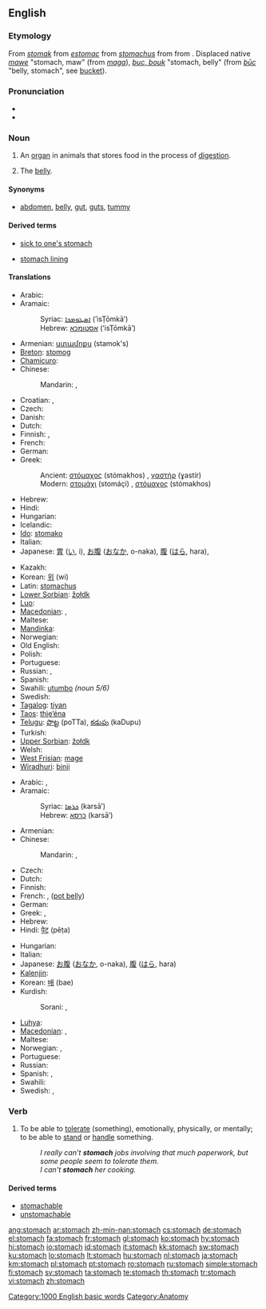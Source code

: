 ==English==
{{wikipedia}}

===Etymology===
From {{etyl|enm}} ''[[stomak#Middle English|stomak]]'' from {{etyl|fro}} ''[[estomac#Old French|estomac]]'' from {{etyl|la}} ''[[stomachus]]'' from {{etyl|grc|en}} {{term|στόμαχος|tr=stomakhos|lang=grc|sc=polytonic}} from {{term|στόμα||mouth|tr=stoma|lang=grc|sc=polytonic}}. Displaced native {{enm}} ''[[mawe#Middle English|mawe]]'' "stomach, maw" (from {{ang}} ''[[maga#Old English|maga]]''), {{enm}} ''[[bouk#Middle English|buc, bouk]]'' "stomach, belly" (from {{ang}} ''[[buc#Old English|būc]]'' "belly, stomach", see [[bucket]]).

===Pronunciation===
* {{IPA|/ˈstʌmək/}}
* {{audio|en-us-stomach.ogg|Audio (US)}}

===Noun===
{{en-noun}}

# An [[organ]] in animals that stores food in the process of [[digestion]].
# {{informal}} The [[belly]].

====Synonyms====
* {{sense|belly}} [[abdomen]], [[belly]], [[gut]], [[guts]], [[tummy]]

====Derived terms====
{{rel-top3|Terms derived from the noun "stomach"}}
* [[sick to one's stomach]]
{{rel-mid3}}
* [[stomach lining]]
{{rel-mid3}}
{{rel-bottom}}

====Translations====
{{trans-top|organ that stores food}}
* Arabic: {{t|ar|معدة|f|tr=má`ida, mí`da}}
* Aramaic:
*: Syriac: [[ܐܣܛܘܡܟܐ]] (’isṬōmkā’) {{m}}
*: Hebrew: [[אסטומכא]] (’isṬōmkā’) {{m}}
* Armenian: [[ստամոքս]] (stamok's)
* [[Breton]]: [[stomog]] {{m}}
* [[Chamicuro]]: {{tø|ccc|knani}}
* Chinese:
*: Mandarin: {{t-|cmn|胃|tr=wèi|sc=Hani}},  {{t-|cmn|肚子|tr=dùzi|sc=Hani}}
* Croatian: {{t-|hr|želudac|m}}, {{t-|hr|stomak|m}}
* Czech: {{t+|cs|žaludek|m}}
* Danish: {{t-|da|bug|c}}
* Dutch: {{t+|nl|maag|f}}
* Finnish: {{t+|fi|maha}}, {{t+|fi|vatsa}}
* French: {{t+|fr|estomac|m}}
* German: {{t+|de|Magen|m}}
* Greek:
*: Ancient: [[στόμαχος]] (stómakhos) {{m}}, [[γαστήρ]] (ɣastír) {{m}}
*: Modern: [[στομάχι]] (stomáçi) {{n}}, [[στόμαχος]] (stómakhos) {{m}}
* Hebrew: {{t+|he|קיבה|f}}
* Hindi: {{t-|hi|अमाशय|m|xs=Hindi}}
* Hungarian: {{t+|hu|gyomor}}
* Icelandic: {{t+|is|magi|m}}
* [[Ido]]: [[stomako]]
* Italian: {{t+|it|stomaco|m}}
* Japanese: [[胃]] ([[い]], i), [[お腹]] ([[おなか]], o-naka), [[腹]] ([[はら]], hara),
{{trans-mid}}
* Kazakh: {{t+|kk|асқазан|tr=asqazan|sc=Cyrl|xs=Kazakh}}
* Korean: [[위]] (wi)
* Latin: [[stomachus]] {{m}}
* [[Lower Sorbian]]: [[žołdk]] {{m}}
* [[Luo]]: {{tø|luo|ich|xs=Luo}}
* [[Macedonian]]: {{t|mk|желудник|m|tr=žéludnik}},  {{t-|mk|стомак|m|tr=stómak}}
* Maltese: {{t-|mt|stonku|m|xs=Maltese}}
* [[Mandinka]]: {{tø|mnk|konoo|xs=Mandinka}}
* Norwegian: {{t-|no|mage|m}}
* Old English: {{t-|ang|maga|m|xs=Old English}}
* Polish: {{t+|pl|żołądek|m}}
* Portuguese: {{t+|pt|estômago|m}}
* Russian: {{t+|ru|желудок|m|tr=želúdok}}, {{t+|ru|живот|m|tr=živót}}
* Spanish: {{t+|es|estómago|m}}
* Swahili: [[utumbo]]  ''(noun 5/6)''
* Swedish: {{t+|sv|mage|c}}
* [[Tagalog]]: [[tiyan]]
* [[Taos]]: [[thį̀ę’éna]]
* [[Telugu]]: [[పొట్ట]] (poTTa), [[కడుపు]] (kaDupu)
* Turkish: {{t+|tr|mide}}
* [[Upper Sorbian]]: [[žołdk]] {{m}}
* Welsh: {{t-|cy|bola|xs=Welsh}}
* [[West Frisian]]: [[mage]]
* [[Wiradhuri]]: [[binji]]
{{trans-bottom}}

{{trans-top|belly}}
* Arabic: {{t|ar|معدة|f|tr=má`ida}}, {{t|ar|بطن|m|tr=baTn}}
* Aramaic:
*: Syriac: [[ܟܪܣܐ]] (karsā’) {{f}}
*: Hebrew: [[כרסא]] (karsā’) {{f}}
* Armenian: {{t-|hy|փոր|tr=p’or}}
* Chinese:
*: Mandarin: {{t|cmn|腹部|tr=fùbù|sc=Hani}},  {{t-|cmn|肚子|tr=dùzi|sc=Hani}}
* Czech: {{t-|cs|břicho|n}}
* Dutch: {{t+|nl|buik}}
* Finnish: {{t+|fi|maha}}
* French: {{t+|fr|ventre|m}}, {{t+|fr|bedon|m}} ([[pot belly]])
* German: {{t+|de|Bauch|m}}
* Greek: {{t+|el|στομάχι|n|tr=stomákhi}},  {{t+|el|κοιλιά|f|tr=kiliá}}
* Hebrew: {{t+|he|בטן|f}}
* Hindi: [[पेट]] (pēṭa) {{m}}
{{trans-mid}}
* Hungarian: {{t+|hu|has}}
* Italian: {{t+|it|pancia|f}}
* Japanese: [[お腹]] ([[おなか]], o-naka), [[腹]] ([[はら]], hara)
* [[Kalenjin]]: {{tø|kln|moek}}
* Korean: [[배]] (bae)
* Kurdish:
*: Sorani: {{t|ku|زگ|tr=zig|sc=ku-Arab}}, {{t|ku|ورگ|tr=wirg|sc=ku-Arab}}
* [[Luhya]]: {{tø|luy|enda}}
* [[Macedonian]]: {{t-|mk|стомак|m|tr=stómak}},  {{t-|mk|мев|m|tr=mev}}
* Maltese: {{t+|mt|żaqq|f|xs=Maltese}}
* Norwegian: {{t-|no|mage|m}}, {{t+|no|buk|m}}
* Portuguese: {{t+|pt|barriga|f}}
* Russian: {{t+|ru|живот|m|tr=živót}}
* Spanish: {{t+|es|barriga|f}}, {{t+|es|vientre|m}}
* Swahili: {{t+|sw|tumbo|xs=Swahili}}
* Swedish: {{t+|sv|buk}}, {{t+|sv|mage|c}}
{{trans-bottom}}

===Verb===
{{en-verb}}

# {{transitive}} To be able to [[tolerate]] (something), emotionally, physically, or mentally; to be able to [[stand]] or [[handle]] something.
#: ''I really can’t '''stomach''' jobs involving that much paperwork, but some people seem to tolerate them.''
#: ''I can't '''stomach''' her cooking.''

====Derived terms====
* [[stomachable]]
* [[unstomachable]]

[[Category:1000 English basic words]]
[[Category:Anatomy]]

[[ang:stomach]]
[[ar:stomach]]
[[zh-min-nan:stomach]]
[[cs:stomach]]
[[de:stomach]]
[[el:stomach]]
[[fa:stomach]]
[[fr:stomach]]
[[gl:stomach]]
[[ko:stomach]]
[[hy:stomach]]
[[hi:stomach]]
[[io:stomach]]
[[id:stomach]]
[[it:stomach]]
[[kk:stomach]]
[[sw:stomach]]
[[ku:stomach]]
[[lo:stomach]]
[[lt:stomach]]
[[hu:stomach]]
[[nl:stomach]]
[[ja:stomach]]
[[km:stomach]]
[[pl:stomach]]
[[pt:stomach]]
[[ro:stomach]]
[[ru:stomach]]
[[simple:stomach]]
[[fi:stomach]]
[[sv:stomach]]
[[ta:stomach]]
[[te:stomach]]
[[th:stomach]]
[[tr:stomach]]
[[vi:stomach]]
[[zh:stomach]]